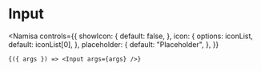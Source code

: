 # Input


<Namisa
    controls={{
        showIcon: {
            default: false,
        },
        icon: {
            options: iconList,
            default: iconList[0],
        },
        placeholder: {
            default: "Placeholder",
        },
    }}
>
    {({ args }) => <Input args={args} />}
</Namisa>
